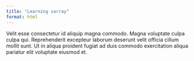 ```yaml
---
title: "Learning xarray"
format: html
---
```


Velit esse consectetur id aliquip magna commodo. Magna voluptate culpa culpa qui. Reprehenderit excepteur laborum deserunt velit officia cillum mollit sunt. Ut in aliqua proident fugiat ad duis commodo exercitation aliqua pariatur elit voluptate eiusmod et.
